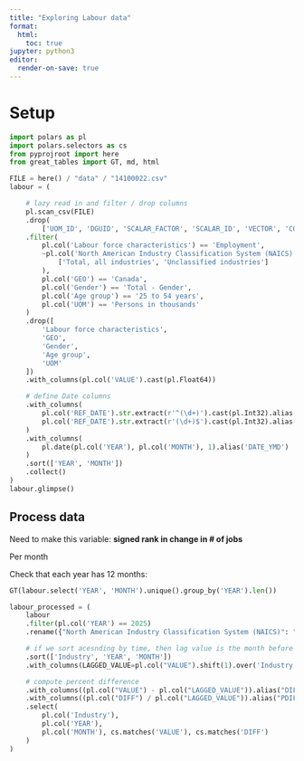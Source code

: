 ```yaml
---
title: "Exploring Labour data"
format: 
  html:
    toc: true
jupyter: python3
editor: 
  render-on-save: true
---
```


# Setup

```python
import polars as pl
import polars.selectors as cs
from pyprojroot import here
from great_tables import GT, md, html
```


```python
FILE = here() / "data" / "14100022.csv"
labour = (

    # lazy read in and filter / drop columns
    pl.scan_csv(FILE)
    .drop(
        ['UOM_ID', 'DGUID', 'SCALAR_FACTOR', 'SCALAR_ID', 'VECTOR', 'COORDINATE', 'STATUS', 'SYMBOL', 'TERMINATED', 'DECIMALS'])
    .filter(
        pl.col('Labour force characteristics') == 'Employment',
        ~pl.col('North American Industry Classification System (NAICS)').is_in(
            ['Total, all industries', 'Unclassified industries']
        ),
        pl.col('GEO') == 'Canada',
        pl.col('Gender') == 'Total - Gender',
        pl.col('Age group') == '25 to 54 years',
        pl.col('UOM') == 'Persons in thousands'
    )
    .drop([
        'Labour force characteristics',
        'GEO',
        'Gender',
        'Age group',
        'UOM'
    ])
    .with_columns(pl.col('VALUE').cast(pl.Float64))

    # define Date columns
    .with_columns(
        pl.col('REF_DATE').str.extract(r'^(\d+)').cast(pl.Int32).alias('YEAR'),
        pl.col('REF_DATE').str.extract(r'(\d+)$').cast(pl.Int32).alias('MONTH')
    )
    .with_columns(
        pl.date(pl.col('YEAR'), pl.col('MONTH'), 1).alias('DATE_YMD')
    )
    .sort(['YEAR', 'MONTH'])
    .collect()
)
labour.glimpse()
```

## Process data

Need to make this variable: **signed rank in change in # of jobs**

Per month

Check that each year has 12 months:

```python
GT(labour.select('YEAR', 'MONTH').unique().group_by('YEAR').len())
```


```python
labour_processed = (
    labour
    .filter(pl.col('YEAR') == 2025)
    .rename({"North American Industry Classification System (NAICS)": "Industry"})

    # if we sort acesnding by time, then lag value is the month before
    .sort(['Industry', 'YEAR', 'MONTH'])
    .with_columns(LAGGED_VALUE=pl.col("VALUE").shift(1).over('Industry'))

    # compute percent difference
    .with_columns((pl.col("VALUE") - pl.col("LAGGED_VALUE")).alias("DIFF"))
    .with_columns((pl.col("DIFF") / pl.col("LAGGED_VALUE")).alias("PDIFF"))
    .select(
        pl.col('Industry'),
        pl.col('YEAR'),
        pl.col('MONTH'), cs.matches('VALUE'), cs.matches('DIFF')
    )
)
```